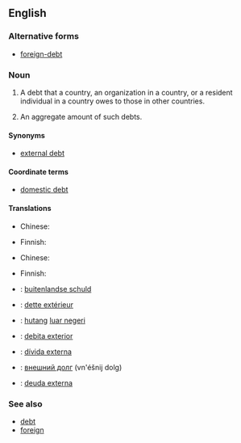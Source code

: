 ==English==

===Alternative forms===
* [[foreign-debt]]

===Noun===
{{en-noun|-|sg=[[foreign]] [[debt]]|foreign debts}}

# {{countable|finance}} A debt that a country, an organization in a country, or a resident individual in a country owes to those in other countries.
# {{uncountable|economics}} An aggregate amount of such debts.

====Synonyms====
* [[external debt]]

====Coordinate terms====
* [[domestic debt]]

====Translations====
{{trans-top|adebt owed to foreigners}}
* Chinese:
*: {{trreq|zh}}
{{trans-mid}}
* Finnish: {{t|fi|valuuttavelka}} {{qualifier|debt denominated in foreign currency}}
{{trans-bottom}}

{{trans-top|aggregate of debt to foreigners}}
* Chinese:
*: {{trreq|zh}}
{{trans-mid}}
* Finnish: {{t-|fi|ulkomaanvelka}}
{{trans-bottom}}

{{checktrans-top|the amount of money that a country has to pay to another country}}
* {{ttbc|Dutch}}: [[buitenlandse schuld]]
* {{ttbc|French}}: [[dette extérieur]] {{f}}
{{trans-mid}}
* {{ttbc|Indonesian}}: [[hutang]] [[luar negeri]]
* {{ttbc|[[Interlingua]]}}: [[debita exterior]]
* {{ttbc|Portuguese}}: [[dívida externa]] {{f}}
* {{ttbc|Russian}}: [[внешний долг]] (vn'éšnij dolg) {{m}}
* {{ttbc|Spanish}}: [[deuda externa]] {{f}}
{{trans-bottom}}

===See also===
* [[debt]]
* [[foreign]]